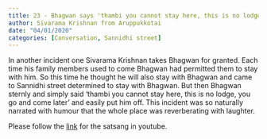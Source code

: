 ```yaml
---
title: 23 - Bhagwan says 'thambi you cannot stay here, this is no lodge, you go and come later ' 
author: Sivarama Krishnan from Aruppukkotai
date: "04/01/2020"
categories: [Conversation, Sannidhi street]
---
```

In another incident one Sivarama Krishnan takes Bhagwan for granted. Each time his family members used to come Bhagwan had permitted them to stay with him. So this time he thought he will also stay with Bhagwan and came to Sannidhi street determined to stay with Bhagwan. But then Bhagwan sternly and simply said 'thambi you cannot stay here, this is no lodge, you go and come later ' and easily put him off. This incident was so naturally narrated with humour that the whole place was reverberating with laughter. 
 
Please follow the [link](https://youtu.be/-3nRBGjzYro?si=nqHBSsayFj6U-wjO) for the satsang in youtube.
